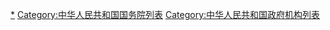 [[Category:中华人民共和国国务院系统机构|*]]
[[Category:中华人民共和国国务院列表|Category:中华人民共和国国务院列表]]
[[Category:中华人民共和国政府机构列表|Category:中华人民共和国政府机构列表]]